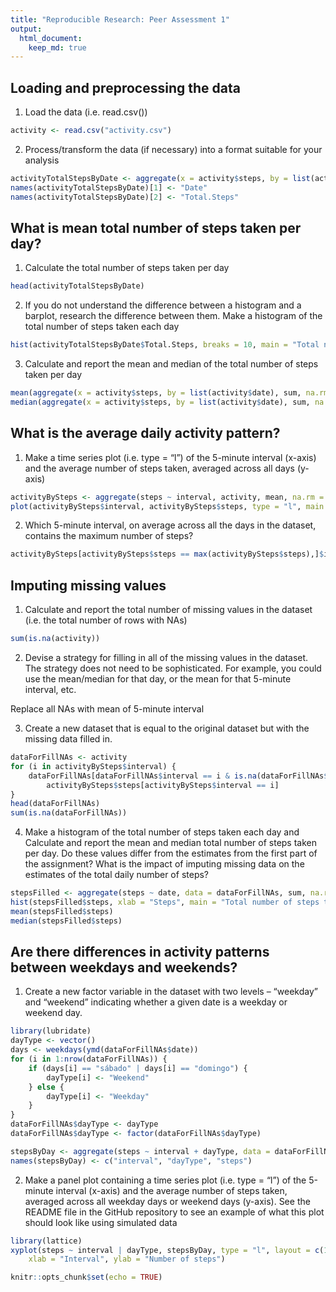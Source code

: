 ```yaml
---
title: "Reproducible Research: Peer Assessment 1"
output: 
  html_document:
    keep_md: true
---
```




## Loading and preprocessing the data
1. Load the data (i.e. \color{red}{\verb|read.csv()|}read.csv())
```r
activity <- read.csv("activity.csv")
```
2. Process/transform the data (if necessary) into a format suitable for your analysis
```r
activityTotalStepsByDate <- aggregate(x = activity$steps, by = list(activity$date), sum, na.rm = TRUE)
names(activityTotalStepsByDate)[1] <- "Date"
names(activityTotalStepsByDate)[2] <- "Total.Steps"
```

## What is mean total number of steps taken per day?
1. Calculate the total number of steps taken per day
```r
head(activityTotalStepsByDate)
```
2. If you do not understand the difference between a histogram and a barplot, research the difference between them. Make a histogram of the total number of steps taken each day
```r
hist(activityTotalStepsByDate$Total.Steps, breaks = 10, main = "Total number of steps taken each day", xlab = "Total Steps")
```

3. Calculate and report the mean and median of the total number of steps taken per day
```r
mean(aggregate(x = activity$steps, by = list(activity$date), sum, na.rm = TRUE)[2][,1])
median(aggregate(x = activity$steps, by = list(activity$date), sum, na.rm = TRUE)[2][,1])
```

## What is the average daily activity pattern?
1. Make a time series plot (i.e. \color{red}{\verb|type = "l"|}type = "l") of the 5-minute interval (x-axis) and the average number of steps taken, averaged across all days (y-axis)
```r
activityBySteps <- aggregate(steps ~ interval, activity, mean, na.rm = TRUE)
plot(activityBySteps$interval, activityBySteps$steps, type = "l", main = "Time series plot of the average number of steps taken", xlab = "Interval", ylab = "Steps")
```

2. Which 5-minute interval, on average across all the days in the dataset, contains the maximum number of steps?
```r
activityBySteps[activityBySteps$steps == max(activityBySteps$steps),]$interval
```

## Imputing missing values
1. Calculate and report the total number of missing values in the dataset (i.e. the total number of rows with \color{red}{\verb|NA|}NAs)
```r
sum(is.na(activity))
```

2. Devise a strategy for filling in all of the missing values in the dataset. The strategy does not need to be sophisticated. For example, you could use the mean/median for that day, or the mean for that 5-minute interval, etc.

Replace all NAs with mean of 5-minute interval

3. Create a new dataset that is equal to the original dataset but with the missing data filled in.
```r
dataForFillNAs <- activity
for (i in activityBySteps$interval) {
    dataForFillNAs[dataForFillNAs$interval == i & is.na(dataForFillNAs$steps), ]$steps <- 
        activityBySteps$steps[activityBySteps$interval == i]
}
head(dataForFillNAs)
sum(is.na(dataForFillNAs))
```

4. Make a histogram of the total number of steps taken each day and Calculate and report the mean and median total number of steps taken per day. Do these values differ from the estimates from the first part of the assignment? What is the impact of imputing missing data on the estimates of the total daily number of steps?
```r
stepsFilled <- aggregate(steps ~ date, data = dataForFillNAs, sum, na.rm = TRUE)
hist(stepsFilled$steps, xlab = "Steps", main = "Total number of steps taken each day", breaks = 10)
mean(stepsFilled$steps)
median(stepsFilled$steps)
```


## Are there differences in activity patterns between weekdays and weekends?

1. Create a new factor variable in the dataset with two levels – “weekday” and “weekend” indicating whether a given date is a weekday or weekend day.
```r
library(lubridate)
dayType <- vector()
days <- weekdays(ymd(dataForFillNAs$date))
for (i in 1:nrow(dataForFillNAs)) {
    if (days[i] == "sábado" | days[i] == "domingo") {
        dayType[i] <- "Weekend"
    } else {
        dayType[i] <- "Weekday"
    }
}
dataForFillNAs$dayType <- dayType
dataForFillNAs$dayType <- factor(dataForFillNAs$dayType)

stepsByDay <- aggregate(steps ~ interval + dayType, data = dataForFillNAs, mean)
names(stepsByDay) <- c("interval", "dayType", "steps")
```

2. Make a panel plot containing a time series plot (i.e. \color{red}{\verb|type = "l"|}type = "l") of the 5-minute interval (x-axis) and the average number of steps taken, averaged across all weekday days or weekend days (y-axis). See the README file in the GitHub repository to see an example of what this plot should look like using simulated data
```r
library(lattice)
xyplot(steps ~ interval | dayType, stepsByDay, type = "l", layout = c(1, 2),
    xlab = "Interval", ylab = "Number of steps")
```

```r
knitr::opts_chunk$set(echo = TRUE)
```


